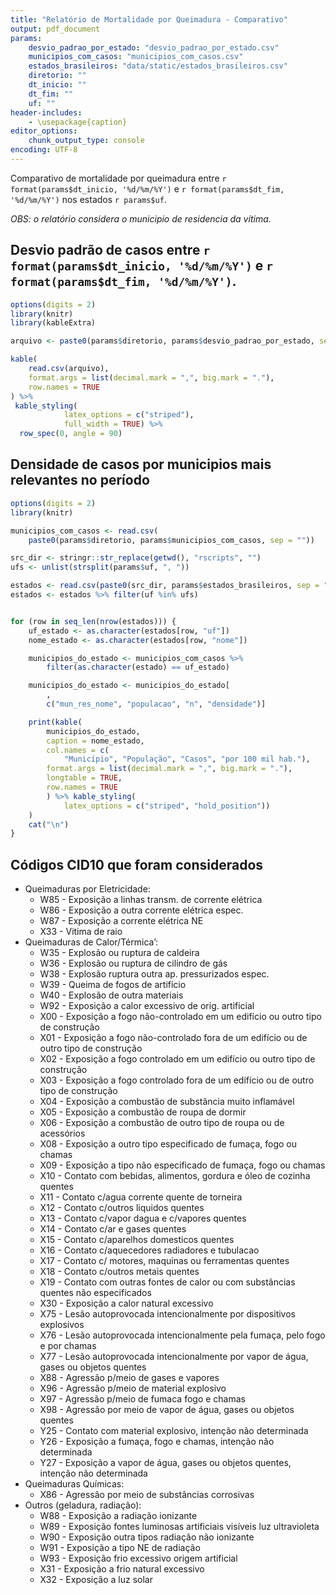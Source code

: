 ```yaml
---
title: "Relatório de Mortalidade por Queimadura - Comparativo"
output: pdf_document
params: 
    desvio_padrao_por_estado: "desvio_padrao_por_estado.csv"
    municipios_com_casos: "municipios_com_casos.csv"
    estados_brasileiros: "data/static/estados_brasileiros.csv"
    diretorio: ""
    dt_inicio: ""
    dt_fim: ""
    uf: ""
header-includes:
    - \usepackage{caption}
editor_options:
    chunk_output_type: console
encoding: UTF-8
---
```


\captionsetup[table]{labelformat=empty}

Comparativo de mortalidade por queimadura entre `r format(params$dt_inicio, '%d/%m/%Y')` e `r format(params$dt_fim, '%d/%m/%Y')` nos estados `r params$uf`.

_OBS: o relatório considera o municipio de residencia da vítima._


## Desvio padrão de casos entre `r format(params$dt_inicio, '%d/%m/%Y')` e `r format(params$dt_fim, '%d/%m/%Y')`.

```r
options(digits = 2)
library(knitr)
library(kableExtra)

arquivo <- paste0(params$diretorio, params$desvio_padrao_por_estado, sep = "")

kable(
    read.csv(arquivo),
    format.args = list(decimal.mark = ",", big.mark = "."),
    row.names = TRUE
) %>%
 kable_styling(
            latex_options = c("striped"),
            full_width = TRUE) %>%
  row_spec(0, angle = 90)
```

\pagebreak

## Densidade de casos por municipios mais relevantes no período

```r
options(digits = 2)
library(knitr)

municipios_com_casos <- read.csv(
    paste0(params$diretorio, params$municipios_com_casos, sep = ""))

src_dir <- stringr::str_replace(getwd(), "rscripts", "")
ufs <- unlist(strsplit(params$uf, ", "))

estados <- read.csv(paste0(src_dir, params$estados_brasileiros, sep = ""))
estados <- estados %>% filter(uf %in% ufs)


for (row in seq_len(nrow(estados))) {
    uf_estado <- as.character(estados[row, "uf"])
    nome_estado <- as.character(estados[row, "nome"])

    municipios_do_estado <- municipios_com_casos %>%
        filter(as.character(estado) == uf_estado)

    municipios_do_estado <- municipios_do_estado[
        ,
        c("mun_res_nome", "populacao", "n", "densidade")]

    print(kable(
        municipios_do_estado,
        caption = nome_estado,
        col.names = c(
            "Município", "População", "Casos", "por 100 mil hab."),
        format.args = list(decimal.mark = ",", big.mark = "."),
        longtable = TRUE,
        row.names = TRUE
        ) %>% kable_styling(
            latex_options = c("striped", "hold_position"))
    )
    cat("\n")
}
```

\pagebreak

## Códigos CID10 que foram considerados

* Queimaduras por Eletricidade:
    + W85 - Exposição a linhas transm. de corrente elétrica
    + W86 - Exposição a outra corrente elétrica espec.
    + W87 - Exposição a corrente elétrica NE
    + X33 - Vitima de raio

* Queimaduras de Calor/Térmica':
    + W35 - Explosão ou ruptura de caldeira
    + W36 - Explosão ou ruptura de cilindro de gás
    + W38 - Explosão ruptura outra ap. pressurizados espec.
    + W39 - Queima de fogos de artificio
    + W40 - Explosão de outra materiais
    + W92 - Exposição a calor excessivo de orig. artificial
    + X00 - Exposição a fogo não-controlado em um edifício ou outro tipo de construção
    + X01 - Exposição a fogo não-controlado fora de um edifício ou de outro tipo de construção
    + X02 - Exposição a fogo controlado em um edifício ou outro tipo de construção
    + X03 - Exposição a fogo controlado fora de um edifício ou de outro tipo de construção
    + X04 - Exposição a combustão de substância muito inflamável
    + X05 - Exposição a combustão de roupa de dormir
    + X06 - Exposição a combustão de outro tipo de roupa ou de acessórios
    + X08 - Exposição a outro tipo especificado de fumaça, fogo ou chamas
    + X09 - Exposição a tipo não especificado de fumaça, fogo ou chamas
    + X10 - Contato com bebidas, alimentos, gordura e óleo de cozinha quentes
    + X11 - Contato c/agua corrente quente de torneira
    + X12 - Contato c/outros liquidos quentes
    + X13 - Contato c/vapor dagua e c/vapores quentes
    + X14 - Contato c/ar e gases quentes
    + X15 - Contato c/aparelhos domesticos quentes
    + X16 - Contato c/aquecedores radiadores e tubulacao
    + X17 - Contato c/ motores, maquinas ou ferramentas quentes
    + X18 - Contato c/outros metais quentes
    + X19 - Contato com outras fontes de calor ou com substâncias quentes não especificados
    + X30 - Exposição a calor natural excessivo
    + X75 - Lesão autoprovocada intencionalmente por dispositivos explosivos
    + X76 - Lesão autoprovocada intencionalmente pela fumaça, pelo fogo e por chamas
    + X77 - Lesão autoprovocada intencionalmente por vapor de água, gases ou objetos quentes
    + X88 - Agressão p/meio de gases e vapores
    + X96 - Agressão p/meio de material explosivo
    + X97 - Agressão p/meio de fumaca fogo e chamas
    + X98 - Agressão por meio de vapor de água, gases ou objetos quentes
    + Y25 - Contato com material explosivo, intenção não determinada
    + Y26 - Exposição a fumaça, fogo e chamas, intenção não determinada
    + Y27 - Exposição a vapor de água, gases ou objetos quentes, intenção não determinada

* Queimaduras Químicas:
    + X86 - Agressão por meio de substâncias corrosivas

* Outros (geladura, radiação):
    + W88 - Exposição a radiação ionizante
    + W89 - Exposição fontes luminosas artificiais visíveis luz ultravioleta
    + W90 - Exposição outra tipos radiação não ionizante
    + W91 - Exposição a tipo NE de radiação
    + W93 - Exposição frio excessivo origem artificial
    + X31 - Exposição a frio natural excessivo
    + X32 - Exposição a luz solar